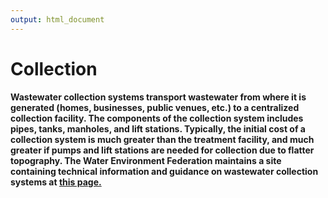 ```yaml
---
output: html_document
---
```


# Collection

#### Wastewater collection systems transport wastewater from where it is generated (homes, businesses, public venues, etc.) to a centralized collection facility. The components of the collection system includes pipes, tanks, manholes, and lift stations. Typically, the initial cost of a collection system is much greater than the treatment facility, and much greater if pumps and lift stations are needed for collection due to flatter topography. The Water Environment Federation maintains a site containing technical information and guidance on wastewater collection systems at [this page.](https://www.wef.org/resources/topics/browse-topics-a-n/collection-systems/)
